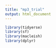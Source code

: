 ```yaml
---
title: "mp3_trial"
output: html_document
---
```


```r
library(tidyerse)
library(sf)
library(macleish)
library(dplyr)
```

